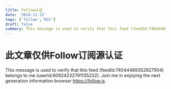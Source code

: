 ```yaml
---
title: Follow认证
date: '2024-11-22'
tags: ['follow','RSS']
draft: false
summary: This message is used to verify that this feed (feedId:74044489352827904) belongs to me (userId:60924232791135232). Join me in enjoying the next generation information browser https://follow.is.
---
```


# 此文章仅供Follow订阅源认证

This message is used to verify that this feed (feedId:74044489352827904) belongs to me (userId:60924232791135232). Join me in enjoying the next generation information browser https://follow.is.
